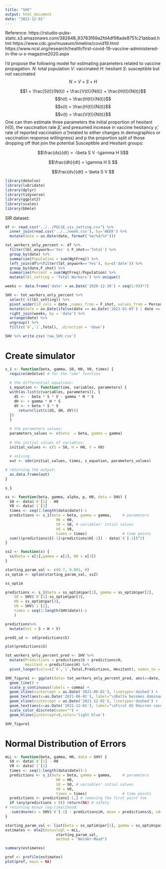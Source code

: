 ```yaml
---
title: "SHV"
output: html_document
date: "2022-12-01"
---
```


Reference: 
https://rstudio-pubs-static.s3.amazonaws.com/382648_93783f69a2fd4df98ade8751c21abbad.html
https://www.cdc.gov/museum/timeline/covid19.html
https://www.ncsl.org/research/health/first-covid-19-vaccine-administered-in-the-u-s-magazine2020.aspx

I'd propose the following model for estimating parameters related to vaccine propagation. 
$N$: total population
$V$: vaccinated
$H$: hesitant
$S$: susceptible but not vaccinated
$$N = V+S+H$$

$$1 = \frac{S(t)}{N(t)} +  \frac{V(t)}{N(t)} + \frac{H(t)}{N(t)}$$
$$h(t) = \frac{H(t)}{N(t)}$$
$$s(t) = \frac{H(t)}{N(t)}$$
$$v(t) = \frac{V(t)}{N(t)}$$
One can then estimate three parameters the initial proportion of hesitant $h(0)$, the vaccination rate $\hat{\beta}$, and presumed increase in vaccine hesitancy $\hat{\gamma}$, rate of reported vaccination  $\hat{\alpha}$ (related to either changes in demographics or vaccination response willingness) and p the proportion split of those dropping off that join the potential Susceptible and Hesitant groups:

$$\frac{ds}{dt} = -\beta S V -\gamma H S$$

$$\frac{dh}{dt} = \gamma H S $$

$$\frac{dv}{dt} = \beta S V $$

```r
library(deSolve)
library(lubridate)
library(dplyr)
library(tidyverse)
library(ggplot2)
library(scales)
library(bbmle)
```

SIR dataset:

```r
df <- read_csv("../../PULSE_vis_setting.csv") %>%
  inner_join(read.csv('../../week.csv'), by='WEEK') %>%
  mutate(date = as.Date(date, format('%m/%d/%Y')))

tot_workers_only_percent <- df %>% 
  filter(lbl_anywork=='Yes' & F_shot=='Total') %>%
  group_by(date) %>%
  summarise(Population = sum(WgtFreq)) %>%
  left_join(df%>%filter(lbl_anywork=='Yes'), by=c('date')) %>%
  group_by(date,F_shot) %>%
  summarise(Percent = sum(WgtFreq)/Population) %>%
  mutate(lbl_setting = 'Total Workers') %>% unique()

weeks <- data.frame('date' = as.Date('2020-12-30') + seq(1:99)*7)

SHV <- tot_workers_only_percent %>%
  select(-c(lbl_setting)) %>%
  pivot_wider(id_cols = date ,names_from = F_shot, values_from = Percent) %>%
  mutate(date = as.Date(ifelse(date == as.Date('2021-01-05') | date == as.Date('2021-02-02'),date+1,date), origin='1970-01-01')) %>%
  right_join(weeks, by = 'date') %>%
  arrange(date) %>%
  ungroup() %>%
  fill(c(`0`,`1`,Total), .direction = 'down')

SHV %>% write.csv('raw_SHV.csv')
```

# Create simulator

```r
s_1 <- function(beta, gamma, S0, H0, V0, times) {
  require(deSolve) # for the "ode" function
  
  # the differential equations:
  s_equation <- function(time, variables, parameters) {
  with(as.list(c(variables, parameters)), {
    dS <- - beta * S * V - gamma * H * S 
    dH <- + gamma * H * S 
    dV <- + beta * S * V 
      return(list(c(dS, dH, dV)))
  })
  }
    
  # the parameters values:
  parameters_values <- c(beta  = beta, gamma = gamma)
  
  # the initial values of variables:
  initial_values <- c(S = S0, H = H0, V = V0)
  
  # solving
  out <- ode(initial_values, times, s_equation, parameters_values)

# returning the output:
  as.data.frame(out)
}

s_1
```


```r
ss <- function(beta, gamma, alpha, p, H0, data = SHV) {
  S0 <- data$`0`[1] - H0
  V0 <- data$`1`[1]
  times <- seq(1:length(data$date))-1
  predictions <- s_1(beta = beta, gamma = gamma,     # parameters
                       H0 = H0,
                       S0 = S0, # variables' intial values
                       V0 = V0,
                       times = times)                # time points
  sum(((predictions$S[-1]+predictions$H[-1]) - data$`0`[-1])^2)
}

ss2 <- function(x) {
  ss(beta = x[1],gamma = x[2], H0 = x[3])
}

starting_param_val <- c(0.7, 0.001, 0)
ss_optim <- optim(starting_param_val, ss2)

ss_optim
```

```r
predictions <- s_1(beta = ss_optim$par[1], gamma = ss_optim$par[2], 
    S0 = SHV$`0`[1]-ss_optim$par[3],
    H0 = ss_optim$par[3],
    V0 = SHV$`1`[1],
    times = seq(1:length(SHV$date))-1
    )

predictions%>%
  mutate(tot = S + H + V)

predS_sd <- sd(predictions$S)

plot(predictions$S)
```

```r
tot_workers_only_percent_pred <- SHV %>%
  mutate(Predictions = predictions$S + predictions$H,
         Hesitant = predictions$H) %>%
  pivot_longer(cols=c(`0`,`1`,Total,Predictions, Hesitant), names_to = "F_shot", values_to = "Percent")

SHV_figure1 <- ggplot(data= tot_workers_only_percent_pred, aes(x=date, y=Percent, color=c(F_shot))) + 
  geom_line() + 
  scale_y_continuous(labels = comma) +
  geom_vline(xintercept = as.Date('2021-06-01'), linetype='dashed') +
  geom_text(aes(x=as.Date('2021-06-01'), label="\nDelta becomes dominant variant", y=0.8), color="black", angle=90) +
  geom_vline(xintercept = as.Date('2021-12-01'), linetype='dashed') +
  geom_text(aes(x=as.Date('2021-12-01'), label="\nFirst US Omicron case", y=0.8), color="black", angle=90) +
  scale_color_discrete(name="") +
  geom_hline(yintercept=0,color='light blue')

SHV_figure1
```

# Normal Distribution of Errors

```r
mLL <- function(beta, gamma, H0, data = SHV) {
  S0 <- data$`0`[1] - H0
  V0 <- data$`1`[1]
  times <- seq(1:length(data$date))-1
  predictions <- s_1(beta = beta, gamma = gamma,     # parameters
                       H0 = H0,
                       S0 = S0, # variables' intial values
                       V0 = V0,
                       times = times)                # time points
  predictions <- predictions[-1,] # removing the first point too
  if (any(predictions < 0)) return(NA) # safety
# returning minus log-likelihood:
  -sum(dnorm(x = SHV$`0`[-1] - predictions$H, mean = predictions$S, sd=predS_sd, log = FALSE))
}

starting_param_val <- list(beta = ss_optim$par[1], gamma = ss_optim$par[2], H0 = ss_optim$par[3])
estimates <- mle2(minuslogl = mLL,
                       starting_param_val,
                       method = "Nelder-Mead")
```


```r
summary(estimates)
```

```r
prof <- profile(estimates)
plot(prof, main = NA)
```